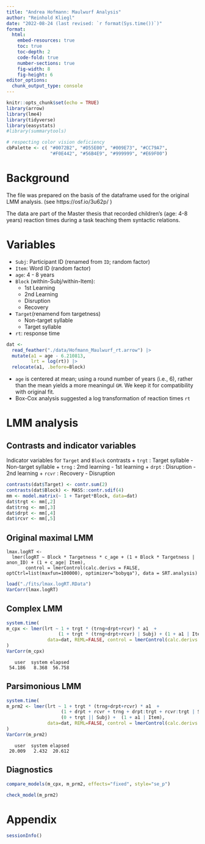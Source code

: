 ```yaml
---
title: "Andrea Hofmann: Maulwurf Analysis"
author: "Reinhold Kliegl"
date: "2022-08-24 (last revised: `r format(Sys.time())`)"
format: 
  html:
    embed-resources: true
    toc: true
    toc-depth: 2
    code-fold: true
    number-sections: true
    fig-width: 8
    fig-height: 6
editor_options: 
  chunk_output_type: console
---
```


```r
knitr::opts_chunk$set(echo = TRUE)
library(arrow)
library(lme4)
library(tidyverse)
library(easystats)
#library(summarytools)

# respecting color vision deficiency
cbPalette <- c( "#0072B2", "#D55E00", "#009E73", "#CC79A7",
                "#F0E442", "#56B4E9", "#999999", "#E69F00")
```

# Background

The file was prepared on the basis of the dataframe used for the original LMM analysis.  (see https://osf.io/3u62p/ )

The data are part of the Master thesis that recorded children's (age: 4-8 years) reaction times during a task teaching them syntactic relations. 

# Variables

+ `Subj`: Participant ID (renamed from `ID`; random factor)
+ `Item`: Word ID (random factor)
+ `age`:  4 - 8 years 
+ `Block` (within-Subj/within-Item): 
     + 1st Learning
     + 2nd Learning
     + Disruption
     + Recovery
+ `Target`(renamend fom targetness)
     + Non-target syllable 
     + Target syllable
+ `rt`:  response time 

```r
dat <- 
  read_feather("./data/Hofmann_Maulwurf_rt.arrow") |> 
  mutate(a1 = age - 6.210813,
         lrt = log(rt)) |> 
  relocate(a1, .before=Block)
```

+ `age` is centered at mean;  using a round number of years (i.e., 6), rather than the mean yields a more meaningul `GM`.  We keep it for compatibility with original fit.
+ Box-Cox analysis suggested a log transformation of reaction times `rt`

# LMM analysis

## Contrasts and indicator variables

Indicator variables for `Target` and `Block` contrasts
     + `trgt` : Target syllable - Non-target syllable
     + `trng` : 2md learning - 1st learning
     + `drpt` : Disruption - 2nd learning
     + `rcvr` : Recovery - Disruption 

```r
contrasts(dat$Target) <- contr.sum(2)
contrasts(dat$Block) <- MASS::contr.sdif(4)
mm <- model.matrix(~ 1 + Target*Block, data=dat)
dat$trgt <- mm[,2]
dat$trng <- mm[,3]
dat$drpt <- mm[,4]
dat$rcvr <- mm[,5]
```

## Original maximal LMM

```
lmax.logRT <-
  lmer(logRT ~ Block * Targetness * c_age + (1 + Block * Targetness | anon_ID) + (1 + c_age| Item), 
       control = lmerControl(calc.derivs = FALSE, optCtrl=list(maxfun=100000), optimizer="bobyqa"), data = SRT.analysis)
```

```r
load("./fits/lmax.logRT.RData")
VarCorr(lmax.logRT)
```


## Complex LMM

```r
system.time(
m_cpx <- lmer(lrt ~ 1 + trgt * (trng+drpt+rcvr) * a1  + 
                   (1 + trgt * (trng+drpt+rcvr) | Subj) + (1 + a1 | Item),
               data=dat, REML=FALSE, control = lmerControl(calc.derivs = FALSE))
)
VarCorr(m_cpx)
```

```
   user  system elapsed 
 54.186   8.368  56.758 
```

## Parsimonious LMM

```r
system.time(
m_prm2 <- lmer(lrt ~ 1 + trgt * (trng+drpt+rcvr) * a1  + 
                    (1 + drpt + rcvr + trng + drpt:trgt + rcvr:trgt | Subj) + 
                    (0 + trgt || Subj) +  (1 + a1 | Item),
               data=dat, REML=FALSE, control = lmerControl(calc.derivs = FALSE))
)
VarCorr(m_prm2)
```

```
   user  system elapsed 
 20.009   2.432  20.612 
```
## Diagnostics

```r
compare_models(m_cpx, m_prm2, effects="fixed", style="se_p")

check_model(m_prm2)
```

# Appendix

```r
sessionInfo()
```

